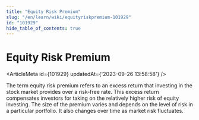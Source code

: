 ```yaml
---
title: "Equity Risk Premium"
slug: "/en/learn/wiki/equityriskpremium-101929"
id: "101929"
hide_table_of_contents: true
---
```



# Equity Risk Premium

<ArticleMeta id={101929} updatedAt={'2023-09-26 13:58:58'} />
<div className='border-solid border-b border-t-0 my-4 border-[var(--ifm-color-gray-300)]' />

The term equity risk premium refers to an excess return that investing in the stock market provides over a risk-free rate. This excess return compensates investors for taking on the relatively higher risk of equity investing. The size of the premium varies and depends on the level of risk in a particular portfolio. It also changes over time as market risk fluctuates.
